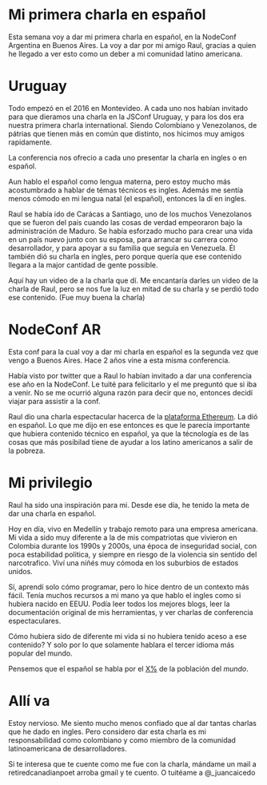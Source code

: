 # Mi primera charla en español
Esta semana voy a dar mi primera charla en español, en la NodeConf Argentina en
Buenos Aires. La voy a dar por mi amigo Raul, gracias a quien he llegado a ver
esto como un deber a mi comunidad latino americana.
# Uruguay
Todo empezó en el 2016 en Montevideo. A cada uno nos habían invitado para que
dieramos una charla en la JSConf Uruguay, y para los dos era nuestra primera
charla international. Siendo Colombiano y Venezolanos, de pátrias que tienen más
en común que distinto, nos hicimos muy amigos rapidamente.

La conferencia nos ofrecio a cada uno presentar la charla en ingles o en
español.

Aun hablo el español como lengua materna, pero estoy mucho más acostumbrado a
hablar de témas técnicos es ingles. Además me sentía menos cómodo en mi lengua
natal (el español), entonces la dí en ingles.

Raul se había ido de Carácas a Santiago, uno de los muchos Venezolanos que se
fueron del país cuando las cosas de verdad empeoraron bajo la administración de
Maduro. Se había esforzado mucho para crear una vida en un país nuevo junto
con su esposa, para arrancar su carrera como desarrollador, y para apoyar a su
familia que seguía en Venezuela. Él también dió su charla en ingles, pero porque
quería que ese contenido llegara a la major cantidad de gente possible.

Aquí hay un video de a la charla que dí. Me encantaría darles un video de la
charla de Raul, pero se nos fue la luz en mitad de su charla y se perdió todo
ese contenido. (Fue muy buena la charla)
# NodeConf AR
Esta conf para la cual voy a dar mi charla en español es la segunda vez que
vengo a Buenos Aires. Hace 2 años vine a esta misma conferencia.

Había visto por twitter que a Raul lo habían invitado a dar una conferencia ese
año en la NodeConf. Le tuité para felicitarlo y el me preguntó que si iba a
venir. No se me ocurrió alguna razón para decir que no, entonces decidí viajar
para assistir a la conf.

Raul dio una charla espectacular hacerca de la [plataforma Ethereum](). La dió
en español. Lo que me dijo en ese entonces es que le parecía importante que
hubiera contenido técnico en español, ya que la técnología es de las cosas que
más posibilad tiene de ayudar a los latino americanos a salir de la pobreza.
# Mi privilegio
Raul ha sido una inspiración para mi. Desde ese día, he tenido la meta de dar
una charla en español.

Hoy en día, vivo en Medellín y trabajo remoto para una empresa americana. Mi
vida a sido muy diferente a la de mis compatriotas que vivieron en Colombia
durante los 1990s y 2000s, una época de inseguridad social, con poca estabilidad
politica, y siempre en riesgo de la violencia sin sentido del narcotrafico. Viví
una niñés muy cómoda en los suburbios de estados unidos.

Sí, aprendí solo cómo programar, pero lo hice dentro de un contexto más fácil.
Tenía muchos recursos a mi mano ya que hablo el ingles como si hubiera nacido en
EEUU. Podía leer todos los mejores blogs, leer la documentación original de mis
herramientas, y ver charlas de conferencia espectaculares.

Cómo hubiera sido de diferente mi vida si no hubiera tenido aceso a ese
contenido? Y solo por lo que solamente hablara el tercer idioma más popular del
mundo.

Pensemos que el español se habla por el [X%]() de la población del _mundo_.

# Allí va
Estoy nervioso. Me siento mucho menos confiado que al dar tantas charlas que he
dado en ingles. Pero considero dar esta charla es mi responsabilidad como
colombiano y como miembro de la comunidad latinoamericana de desarrolladores.

Si te interesa que te cuente como me fue con la charla, mándame un mail a
retiredcanadianpoet arroba gmail y te cuento. O tuitéame a @_juancaicedo
